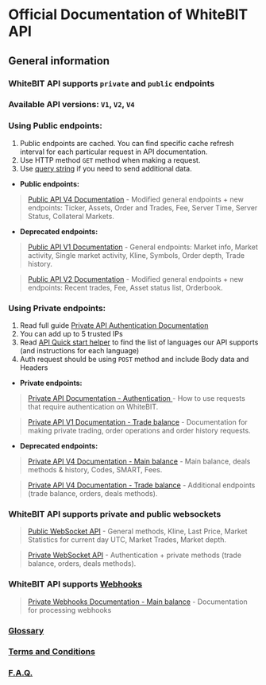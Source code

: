 # Official Documentation of WhiteBIT API

## General information

### WhiteBIT API supports `private` and `public` endpoints

### Available API versions: `V1`, `V2`, `V4`

### Using Public endpoints:

1. Public endpoints are cached. You can find specific cache refresh interval for each particular request in API documentation.
2. Use HTTP method `GET` method when making a request.
3. Use [query string](https://en.wikipedia.org/wiki/Query_string) if you need to send additional data.

- **Public endpoints:**

> [Public API V4 Documentation](./public/http-v4) - Modified general endpoints + new endpoints: Ticker, Assets, Order and Trades, Fee, Server Time, Server Status, Collateral Markets.

- **Deprecated endpoints:**

> [Public API V1 Documentation](./public/http-v1) - General endpoints: Market info, Market activity, Single market activity, Kline, Symbols, Order depth, Trade history.

> [Public API V2 Documentation](./public/http-v2) - Modified general endpoints + new endpoints: Recent trades, Fee, Asset status list, Orderbook.

### Using Private endpoints:

1. Read full guide [Private API Authentication Documentation](./private/http-auth)
2. You can add up to 5 trusted IPs
3. Read [API Quick start helper](https://github.com/whitebit-exchange/api-quickstart) to find the list of languages our API supports (and instructions for each language)
4. Auth request should be using `POST` method and include Body data and Headers

- **Private endpoints:**

> [Private API Documentation - Authentication ](./private/http-auth) - How to use requests that require authentication on WhiteBIT.

> [Private API V1 Documentation - Trade balance](./private/http-trade-v1) - Documentation for making private trading, order operations and order history requests.

- **Deprecated endpoints:**

> [Private API V4 Documentation - Main balance](./private/http-main-v4) - Main balance, deals methods & history, Codes, SMART, Fees.

> [Private API V4 Documentation - Trade balance](./private/http-trade-v4) - Additional endpoints (trade balance, orders, deals methods).

### WhiteBIT API supports private and public websockets

> [Public WebSocket API](./public/websocket) - General methods, Kline, Last Price, Market Statistics for current day UTC, Market Trades, Market depth.

> [Private WebSocket API](./private/websocket) - Authentication + private methods (trade balance, orders, deals methods).

### WhiteBIT API supports [**Webhooks**](./webhook/web-hook)

> [Private Webhooks Documentation - Main balance](./webhook/web-hook) - Documentation for processing webhooks

### [Glossary](./glossary)

### [Terms and Conditions](./toc.md)

### [F.A.Q.](./faq)
